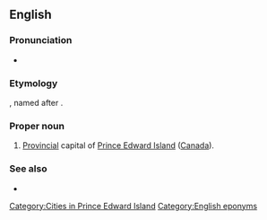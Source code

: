 ==English==

===Pronunciation===
* {{IPA|/ˈʃɑɹlɪtaʊn/|lang=en}}

===Etymology===
{{compound|en|Charlotte|town}}, named after {{w|Queen Charlotte}}.

===Proper noun===
{{en-proper noun}}

# [[provincial|Provincial]] capital of [[Prince Edward Island]] ([[Canada]]).

===See also===
* {{projectlink|wikipedia}}

[[Category:Cities in Prince Edward Island]]
[[Category:English eponyms]]